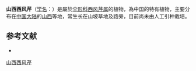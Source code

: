 {{NoteTA|G1=LS}}
{{Speciesbox
| name = 山西西风芹
| status = 
| status_system = 
| image = 
| genus = Seseli
| species = sandbergiae
| authority = Fedde ex Wolff in Fedde
}}

'''山西西风芹'''（[[学名|学名]]：{{lang|la|''Seseli sandbergiae''}}）是屬於[[伞形科|伞形科]][[西风芹属|西风芹属]]的植物，為中国的特有植物，主要分布在[[中国大陆|中国大陆]]的[[山西|山西]]等地，常生长在山坡草地及路旁，目前尚未由人工引种栽培。

== 参考文献 ==
<div class="references-small">
* {{cite web| url =http://www.bioinfo.cn/db05/KmzwSpecies.php?action=view&id=23006| title =山西西风芹| work =《中国高等植物数据库全库》| publisher =中国科学院微生物研究所| author =昆明植物研究所| accessdate =2009-02-25| deadurl =yes| archiveurl =https://web.archive.org/web/20160305090001/http://www.bioinfo.cn/db05/KmzwSpecies.php?action=view&id=23006| archivedate =2016-03-05}}
</div>
{{Taxonbar|from=Q11047221}}

[[Category:西风芹属|山西西风芹]]


{{Apiales-stub}}